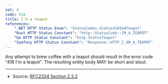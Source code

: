 ```yaml
---
set: 4
code: 418
title: I'm a teapot
references:
    ".NET HTTP Status Enum": "StatusCodes.Status418ImATeapot"
    "Rust HTTP Status Constant": "http::StatusCode::IM_A_TEAPOT"
    "Go HTTP Status Constant": "http.StatusTeapot"
    "Symfony HTTP Status Constant": "Response::HTTP_I_AM_A_TEAPOT"
---
```


<CodeTitle code={code} title={title} />

Any attempt to brew coffee with a teapot should result in the error code "418 I'm a teapot". The resulting entity body MAY be short and stout.

---

* Source: [RFC2324 Section 2.3.2][1]

[1]: <https://tools.ietf.org/html/rfc2324#section-2.3.2>
